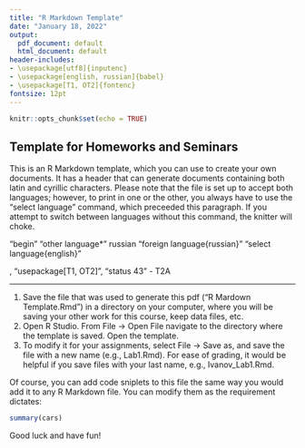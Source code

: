```yaml
---
title: "R Markdown Template"
date: "January 18, 2022"
output:
  pdf_document: default
  html_document: default
header-includes:
- \usepackage[utf8]{inputenc}
- \usepackage[english, russian]{babel}
- \usepackage[T1, OT2]{fontenc}
fontsize: 12pt
---
```


```r
knitr::opts_chunk$set(echo = TRUE)
```

## Template for Homeworks and Seminars


<!-- this is a comment. It will not show up in the printed version of the document. Anything between the angled brackets with two dashes will be interpreted as a comment and ignored.-->


\selectlanguage{english}
This is an R Markdown template, which you can use to create your own documents. It has a header that can generate documents containing both latin and cyrillic characters. Please note that the file is set up to accept both languages; however, to print in one or the other, you always have to use the "select language" command, which preceeded this paragraph. If you attempt to switch between languages without this command, the knitter will choke.


\begin{otherlanguage*}{russian}
Этот документ - темплейт в Р-Маркдауне, который вы можете использовать, чтобы сдавать лабораторные и домашки. В преабуле включены все команды, чтобы он мог принимать и кириллицу, и латиницу. Проблема: нужно постоянно помнить о том, что кириллица - не "родная" ЛаТеху, и он не очень хорошо переходит с одного языка на другой без соответсвующих команд.
\end{otherlanguage*}

\foreignlanguage{russian}{Есть несколько вариантов использования команд, позволяющих переходить на кириллицу. Первый вариант показан в параграфе выше - там я просто начинаю целый параграф командой} "begin" \foreignlanguage{russian}{(без кавычек и с задним слэшем) - затем} "other language*" \foreignlanguage{russian}{в фигурных скобках (не забывайте звездочку!) и командой} russian \foreignlanguage{russian}{тоже в фигурных скобках. При таком использовании команд вставить английский текст в параграф невозможно - весь параграф должен идти на русском. Если же вы хотите использовать латиницу и кириллицу вперемешку, то придется использовать команду} "foreign language{russian}" \foreignlanguage{russian}{(без кавычек и с задним слэшем), как я делаю это в данном параграфе, чтобы вставлять русский текст. Все, что идет на английском, печатается за пределами фигурных скобок. Однако, и тут есть небольшая хитрость - чтобы это работало, нужна команда} "select language{english}" \foreignlanguage{russian}{без кавычек и с задным слэшем в начале документа, как это сделано в этом темплейте. Не забывайте эти детали, а еще лучше - будьте аккуратны со стиранием команд в имеющихся темплейтах, которые я вам буду предоставлять в течение семестра.}

\foreignlanguage{russian}{Этот документ не "работает" на моей машине или часть букв не видны; что делать? (Например,  в этом файле все комбинации русских букв "т с" автоматически переводятся в "ц"}, \foreignlanguage{russian}{как вы уже заметили, я думаю.) Это потому, что на разных операционных системах разные типы кодирования кириллицы читаются по-разному. Чтобы избежать проблем заранее, я использовала самый старый и не самый лучший тип кодировки кириллицы. В преамбуле есть команда} "usepackage[T1, OT2]", \foreignlanguage{russian}{которая и определяет тип кодировки кегля. Первая опция, Т1, определяет кодировку латиницы; ее оставляем без изменений. А вот для кирилицы есть несколько опций, и ОТ2, используемая здесь - одна из самых старых и наименее гибких из них. Но она работает почти на всех операционных системах, и проблем у вас с ней быть не должно. Однако, если при сшивании документ не формируется и система выдает} "status 43" - \foreignlanguage{russian}{скорее всего, проблема в кодировке. Попробуйте изменить ОТ2 на} T2A \foreignlanguage{russian}{и, возможно, станет лучше. Это все, что касается языка в темплейте.}

***********
\textbf{How to work with the template:}

1. Save the file that was used to generate this pdf ("R Mardown Template.Rmd") in a directory on your computer, where you will be saving your other work for this course, keep data files, etc.
1. Open R Studio. From File -> Open File navigate to the directory where the template is saved. Open the template.
1. To modify it for your assignments, select File -> Save as, and save the file with a new name (e.g., Lab1.Rmd). For ease of grading, it would be helpful if you save files with your last name, e.g., Ivanov_Lab1.Rmd.

\textbf{The R component:}
Of course, you can add code sniplets to this file the same way you would add it to any R Markdown file. You can modify them as the requirement dictates:

```r
summary(cars)
```


Good luck and have fun!



